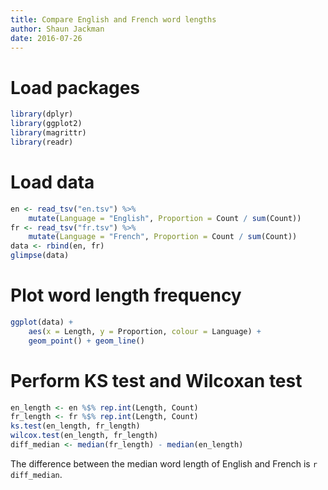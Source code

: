 ```yaml
---
title: Compare English and French word lengths
author: Shaun Jackman
date: 2016-07-26
---
```


# Load packages
```r
library(dplyr)
library(ggplot2)
library(magrittr)
library(readr)
```

# Load data
```r
en <- read_tsv("en.tsv") %>%
	mutate(Language = "English", Proportion = Count / sum(Count))
fr <- read_tsv("fr.tsv") %>%
	mutate(Language = "French", Proportion = Count / sum(Count))
data <- rbind(en, fr)
glimpse(data)
```

# Plot word length frequency
```r
ggplot(data) +
	aes(x = Length, y = Proportion, colour = Language) +
	geom_point() + geom_line()
```

# Perform KS test and Wilcoxan test
```r
en_length <- en %$% rep.int(Length, Count)
fr_length <- fr %$% rep.int(Length, Count)
ks.test(en_length, fr_length)
wilcox.test(en_length, fr_length)
diff_median <- median(fr_length) - median(en_length)
```

The difference between the median word length of English and French is
`r diff_median`.
